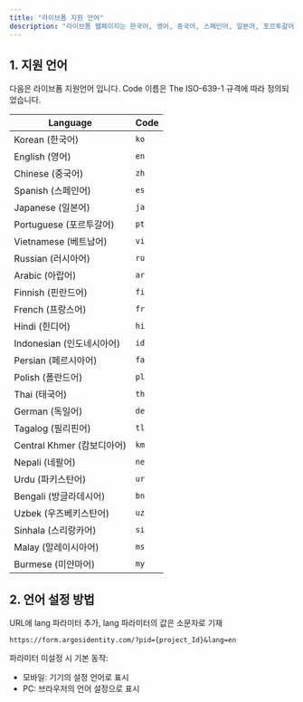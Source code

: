 ```yaml
---
title: "라이브폼 지원 언어"
description: "라이브폼 웹페이지는 한국어, 영어, 중국어, 스페인어, 일본어, 포르투갈어, 베트남어, 러시아어 외 다국어를 지원합니다."
---
```


## 1. 지원 언어

다음은 라이브폼 지원언어 입니다. Code 이름은 The ISO-639-1 규격에 따라 정의되었습니다.

| Language              | Code |
| --------------------- | ---- |
| Korean (한국어)          | `ko` |
| English (영어)          | `en` |
| Chinese (중국어)         | `zh` |
| Spanish (스페인어)        | `es` |
| Japanese (일본어)        | `ja` |
| Portuguese (포르투갈어)    | `pt` |
| Vietnamese (베트남어)     | `vi` |
| Russian (러시아어)        | `ru` |
| Arabic (아랍어)          | `ar` |
| Finnish (핀란드어)        | `fi` |
| French (프랑스어)         | `fr` |
| Hindi (힌디어)           | `hi` |
| Indonesian (인도네시아어)   | `id` |
| Persian (페르시아어)       | `fa` |
| Polish (폴란드어)         | `pl` |
| Thai (태국어)            | `th` |
| German (독일어)          | `de` |
| Tagalog (필리핀어)        | `tl` |
| Central Khmer (캄보디아어) | `km` |
| Nepali (네팔어)          | `ne` |
| Urdu (파키스탄어)          | `ur` |
| Bengali (방글라데시어)      | `bn` |
| Uzbek (우즈베키스탄어)       | `uz` |
| Sinhala (스리랑카어)       | `si` |
| Malay (말레이시아어)        | `ms` |
| Burmese (미얀마어)        | `my` |

## 2. 언어 설정 방법

URL에 lang 파라미터 추가, lang 파라미터의 값은 소문자로 기재

`https://form.argosidentity.com/?pid={project_Id}&lang=en`

<Note>
  파라미터 미설정 시 기본 동작:

  - 모바일: 기기의 설정 언어로 표시
  - PC: 브라우저의 언어 설정으로 표시
</Note>
